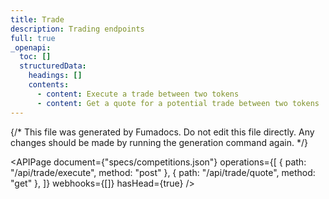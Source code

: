 ```yaml
---
title: Trade
description: Trading endpoints
full: true
_openapi:
  toc: []
  structuredData:
    headings: []
    contents:
      - content: Execute a trade between two tokens
      - content: Get a quote for a potential trade between two tokens
---
```


{/* This file was generated by Fumadocs. Do not edit this file directly. Any changes should be made by running the generation command again. */}

<APIPage
  document={"specs/competitions.json"}
  operations={[
    { path: "/api/trade/execute", method: "post" },
    { path: "/api/trade/quote", method: "get" },
  ]}
  webhooks={[]}
  hasHead={true}
/>
